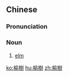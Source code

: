 {{also|榆树}}
==Chinese==
{{zh-forms|s=榆树}}

===Pronunciation===
{{zh-pron
|m=yúshù
|c=jyu4 syu6
|cat=n
}}

===Noun===
{{zh-noun}}

# {{lb|zh|Advanced Mandarin}} [[elm]]

[[ko:榆樹]]
[[hu:榆樹]]
[[zh:榆樹]]